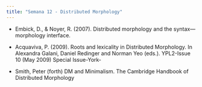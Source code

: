 ```yaml
---
title: "Semana 12 - Distributed Morphology"
---
```


- Embick, D., & Noyer, R. (2007). Distributed morphology and the syntax—morphology interface.

- Acquaviva, P. (2009). Roots and lexicality in Distributed Morphology. In Alexandra Galani, Daniel Redinger and Norman Yeo (eds.). YPL2-Issue 10 (May 2009) Special Issue-York-

- Smith, Peter (forth) DM and Minimalism. The Cambridge Handbook of Distributed Morphology